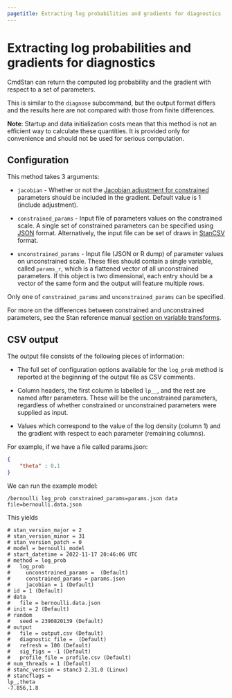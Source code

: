 ```yaml
---
pagetitle: Extracting log probabilities and gradients for diagnostics
---
```


# Extracting log probabilities and gradients for diagnostics

CmdStan can return the computed log probability and the gradient with respect to
a set of parameters.

This is similar to the `diagnose` subcommand, but the output format differs and
the results here are not compared with those from finite differences.

**Note**: Startup and data initialization costs mean that this method is not an
efficient way to calculate these quantities. It is provided only for
convenience and should not be used for serious computation.


## Configuration

This method takes 3 arguments:

- `jacobian` - Whether or not the [Jacobian adjustment for constrained](../stan-users-guide/reparameterization.Rmd)
  parameters should be included in the gradient. Default value is 1 (include adjustment).

- `constrained_params` - Input file of parameters values on the constrained scale.
A single set of constrained parameters can be specified using
[JSON](json_apdx.Rmd) format.
Alternatively, the input file can be set of draws in [StanCSV](stan_csv_apdx.Rmd) format.


- `unconstrained_params` - Input file (JSON or R dump) of parameter values
  on unconstrained scale. These files should contain a single variable, called
  `params_r`, which is a flattened vector of all unconstrained parameters. If
  this object is two dimensional, each entry should be a vector of the same form and the output
  will feature multiple rows.

Only one of `constrained_params` and `unconstrained_params` can be specified.

For more on the differences between constrained and unconstrained parameters, see
the Stan reference manual [section on variable transforms](../reference-manual/transforms.Rmd).


## CSV output

The output file consists of the following pieces of information:

- The full set of configuration options available for the `log_prob` method is
  reported at the beginning of the output file as CSV comments.

- Column headers, the first column is labelled `lp__`, and the rest are named
  after parameters. These will be the unconstrained parameters, regardless of
  whether constrained or unconstrained parameters were supplied as input.

- Values which correspond to the value of the log density (column 1) and the
  gradient with respect to each parameter (remaining columns).

For example, if we have a file called params.json:

```json
{
    "theta" : 0.1
}
```

We can run the example model:

```
/bernoulli log_prob constrained_params=params.json data file=bernoulli.data.json
```

This yields


```
# stan_version_major = 2
# stan_version_minor = 31
# stan_version_patch = 0
# model = bernoulli_model
# start_datetime = 2022-11-17 20:46:06 UTC
# method = log_prob
#   log_prob
#     unconstrained_params =  (Default)
#     constrained_params = params.json
#     jacobian = 1 (Default)
# id = 1 (Default)
# data
#   file = bernoulli.data.json
# init = 2 (Default)
# random
#   seed = 2390820139 (Default)
# output
#   file = output.csv (Default)
#   diagnostic_file =  (Default)
#   refresh = 100 (Default)
#   sig_figs = -1 (Default)
#   profile_file = profile.csv (Default)
# num_threads = 1 (Default)
# stanc_version = stanc3 2.31.0 (Linux)
# stancflags =
lp_,theta
-7.856,1.8
```

